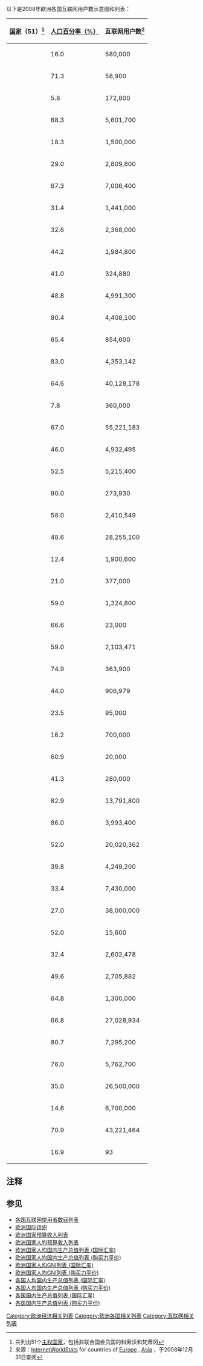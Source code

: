 以下是2008年欧洲各国互联网用户数示意图和列表：
{{Image label begin|image=Standard map of Europe (blank).png|width=700}}

<!-- 欧洲地理范围之内的国家和领地：-->
{{Image label small|x=0.611|y=0.663|scale=700|text=[[阿尔巴尼亚|<span style="background:#FFFF00">16.0</span>]]}}
{{Image label small|x=0.37|y=0.61|scale=700|text=[[安道尔|<span style="background:#00FFFF">71.3</span>]]}}
{{Image label small|x=0.54|y=0.55|scale=700|text=[[奥地利|<span style="background:#00FFFF">68.3</span>]]}}
{{Image label small|x=0.95|y=0.56|scale=700|text=[[阿塞拜疆|<span style="background:#FFFF00">18.3</span>]]}}
<!-- {{Image label small|x=0.33|y=0.53|scale=700|text=[[巴利阿里群岛|(西)]]}} -->
{{Image label small|x=0.65|y=0.46|scale=700|text=[[白俄罗斯|<span style="background:#00FF00">29.0</span>]]}}
{{Image label small|x=0.43|y=0.49|scale=700|text=[[比利时|<span style="background:#00FFFF">67.3</span>]]}}
{{Image label small|x=0.57|y=0.61|scale=700|text=[[波斯尼亚和黑塞哥维那|<span style="background:#00FF00">31.4</span>]]}}
{{Image label small|x=0.66|y=0.624|scale=700|text=[[保加利亚|<span style="background:#00FF00">32.6</span>]]}}
<!-- {{Image label small|x=0.64|y=0.80|scale=700|text=[[克里特岛|(希)]]}} -->
{{Image label small|x=0.56|y=0.594|scale=700|text=[[克罗地亚|<span style="background:#00FF00">44.2</span>]]}}
{{Image label small|x=0.79|y=0.73|scale=700|text=[[塞浦路斯|<span style="background:#00FF00">41.0</span>]]}}
{{Image label small|x=0.545|y=0.518|scale=700|text=[[捷克|<span style="background:#00FFFF">48.8</span>]]}}
{{Image label small|x=0.48|y=0.42|scale=700|text=[[丹麦|<span style="background:#00FFFF">80.4</span>]]}}
{{Image label small|x=0.60|y=0.37|scale=700|text=[[爱沙尼亚|<span style="background:#00FFFF">65.4</span>]]}}
{{Image label small|x=0.63|y=0.30|scale=700|text=[[芬兰|<span style="background:#00FFFF">83.0</span>]]}}
{{Image label small|x=0.40|y=0.55|scale=700|text=[[法国|<span style="background:#00FFFF">64.6</span>]]}}
<!-- {{Image label small|x=0.41|y=0.48|scale=700|text=[[科西嘉岛|(法)]]}} -->
{{Image label small|x=0.495|y=0.496|scale=700|text=[[德国|<span style="background:#00FFFF">67.0</span>]]}}
{{Image label small|x=0.87|y=0.56|scale=700|text=[[格鲁吉亚|<span style="background:#FFFF00">7.8</span>]]}}
{{Image label small|x=0.64|y=0.68|scale=700|text=[[希腊|<span style="background:#00FF00">46.0</span>]]}}
{{Image label small|x=0.59|y=0.561|scale=700|text=[[匈牙利|<span style="background:#00FFFF">52.5</span>]]}}
{{Image label small|x=0.34|y=0.23|scale=700|text=[[冰岛|<span style="background:#00FFFF">90.0</span>]]}}
{{Image label small|x=0.34|y=0.43|scale=700|text=[[爱尔兰|<span style="background:#00FFFF">58.0</span>]]}}
{{Image label small|x=0.53|y=0.65|scale=700|text=[[意大利|<span style="background:#00FF00">48.6</span>]]}}
<!-- {{Image label small|x=0.41|y=0.51|scale=700|text=[[撒丁岛|(意)]]}}
{{Image label small|x=0.53|y=0.72|scale=700|text=[[西西里岛|(意)]]}} -->
{{Image label small|x=0.628|y=0.631|scale=700|text=[[科索沃|<span style="background:#00FF00">21.4</span>]]}}
{{Image label small|x=0.61|y=0.40|scale=700|text=[[拉脱维亚|<span style="background:#00FFFF">59.0</span>]]}}
{{Image label small|x=0.49|y=0.58|scale=700|text=[[列支敦士登|<span style="background:#00FFFF">66.6</span>]]}}
{{Image label small|x=0.61|y=0.44|scale=700|text=[[立陶宛|<span style="background:#00FFFF">59.0</span>]]}}
{{Image label small|x=0.45|y=0.51|scale=700|text=[[卢森堡|<span style="background:#00FFFF">74.9</span>]]}}
{{Image label small|x=0.642|y=0.65|scale=700|text=[[马其顿|<span style="background:#00FF00">44.0</span>]]}}
{{Image label small|x=0.56|y=0.754|scale=700|text=[[马耳他|<span style="background:#00FF00">23.5</span>]]}}
{{Image label small|x=0.70|y=0.56|scale=700|text=[[摩尔多瓦|<span style="background:#FFFF00">16.2</span>]]}}
{{Image label small|x=0.43|y=0.60|scale=700|text=[[摩纳哥|<span style="background:#00FFFF">60.9</span>]]}}
{{Image label small|x=0.59|y=0.63|scale=700|text=[[黑山|<span style="background:#00FF00">41.3</span>]]}}
{{Image label small|x=0.46|y=0.47|scale=700|text=[[荷兰|<span style="background:#00FFFF">82.9</span>]]}}
{{Image label small|x=0.49|y=0.34|scale=700|text=[[挪威|<span style="background:#00FFFF">86.0</span>]]}}
{{Image label small|x=0.58|y=0.48|scale=700|text=[[波兰|<span style="background:#00FFFF">52.0</span>]]}}
{{Image label small|x=0.24|y=0.62|scale=700|text=[[葡萄牙|<span style="background:#00FF00">39.8</span>]]}}
{{Image label small|x=0.655|y=0.575|scale=700|text=[[罗马尼亚|<span style="background:#00FF00">33.4</span>]]}}
{{Image label small|x=0.76|y=0.38|scale=700|text=[[俄罗斯|<span style="background:#00FF00">27.0</span>]]}}
<!-- {{Image label small|x=0.57|y=0.27|scale=700|text=[[加里宁格勒州|(俄)]]}} -->
{{Image label small|x=0.51|y=0.60|scale=700|text=[[圣马力诺|<span style="background:#00FFFF">52.0</span>]]}}
{{Image label small|x=0.615|y=0.605|scale=700|text=[[塞尔维亚|<span style="background:#00FF00">32.4</span>]]}}
{{Image label small|x=0.58|y=0.54|scale=700|text=[[斯洛伐克|<span style="background:#00FF00">49.6</span>]]}}
{{Image label small|x=0.547|y=0.575|scale=700|text=[[斯洛文尼亚|<span style="background:#00FFFF">64.8</span>]]}}
{{Image label small|x=0.3|y=0.65|scale=700|text=[[西班牙|<span style="background:#00FFFF">66.8</span>]]}}
{{Image label small|x=0.54|y=0.37|scale=700|text=[[瑞典|<span style="background:#00FFFF">80.7</span>]]}}
{{Image label small|x=0.474|y=0.56|scale=700|text=[[瑞士|<span style="background:#00FFFF">76.0</span>]]}}
{{Image label small|x=0.75|y=0.66|scale=700|text=[[土耳其|<span style="background:#00FF00">35.0</span>]]}}
{{Image label small|x=0.72|y=0.52|scale=700|text=[[乌克兰|<span style="background:#FFFF00">14.6</span>]]}}
{{Image label small|x=0.37|y=0.45|scale=700|text=[[英国|<span style="background:#00FFFF">70.9</span>]]}}
<!-- {{Image label small|x=0.26|y=0.36|scale=700|text=[[海峡群岛|海峡群岛]]}} -->
{{Image label small|x=0.53|y=0.63|scale=700|text=[[梵蒂冈|<span style="background:#FFFF00">16.9</span>]]}}
{{Image label small|x=0.91|y=0.58|scale=700|text=[[亚美尼亚|<span style="background:#FFFF00">5.8</span>]]}}

<!-- 欧洲地理范围之外的国家和领地：-->
<!-- {{Image label small|x=0.32|y=1.02|scale=700|text=''[[直布罗陀|直布罗陀]] [[英国|(英)]]''}} -->
<!-- {{Image label small|x=0.75|y=0.68|scale=700|text=''[[土耳其|(土)]]''}} -->
<!-- {{Image label small|x=0.91|y=0.58|scale=700|text=''[[亚美尼亚|<span style="color:red">2</span>,640]]''}} -->
<!-- {{Image label small|x=0.02|y=0.05|scale=700|text=''[[加拿大|加拿大]]''}} -->
<!-- {{Image label small|x=0.30|y=0.08|scale=700|text=''[[格陵兰|格陵兰(丹)]]''}} -->

<!-- 海洋： -->
<!-- {{Image label small|x=0.545|y=0.62|scale=700|text=[[亚得里亚海|''亚<br/>得<br/>里<br/>亚<br/>海'']]}} -->
{{Image label small|x=0.525|y=0.03|scale=700|text=''[[北冰洋|北冰洋]]''}}
<!-- {{Image label small|x=0.54|y=0.24|scale=700|text=[[波罗的海|''波罗的<br/>海'']]}} -->
{{Image label small|x=0.59|y=0.16|scale=700|text=''[[巴伦支海|巴伦支海]]''}}
{{Image label small|x=0.32|y=0.55|scale=700|text=[[比斯开湾|''比斯<br />开湾'']]}}
{{Image label small|x=0.76|y=0.60|scale=700|text=''[[黑海|黑海]]''}}
{{Image label small|x=0.80|y=0.56|scale=700|text=[[亚速海|''亚速<br />海'']]}}
{{Image label small|x=0.93|y=0.503|scale=700|text=''[[里海|里海]]''}}
{{Image label small|x=0.32|y=0.456|scale=700|text=[[凯尔特海|''凯尔<br />特海'']]}}
<!-- {{Image label small|x=0.38|y=0.22|scale=700|text=[[斯卡格拉克海峡|斯卡格拉克海峡]]}} -->
{{Image label small|x=0.24|y=0.19|scale=700|text=''[[格陵兰海|格陵兰海]]''}}
{{Image label small|x=0.12|y=0.07|scale=700|text=''[[巴芬湾|巴芬湾]]''}}
{{Image label small|x=0.217|y=0.68|scale=700|text=[[加的斯湾|''加的<br />斯湾'']]}}
<!-- {{Image label small|x=0.42|y=0.62|scale=700|text=[[利古里亚海|''利古里亚海<br/>海'']]}} -->
{{Image label small|x=0.42|y=0.7|scale=700|text=''[[地中海|地中海]]''}}
{{Image label small|x=0.18|y=0.33|scale=700|text=[[北大西洋|''北<br />大<br />西<br />洋'']]}}
{{Image label small|x=0.445|y=0.41|scale=700|text=[[北海_(大西洋)|''北<br />海'']]}}
{{Image label small|x=0.43|y=0.27|scale=700|text=''[[挪威海|挪威海]]''}}
{{Image label small|x=0.275|y=0.706|scale=700|text=''[[直布罗陀海峡|直布罗陀海峡]]''}}
<!-- {{Image label small|x=0.0|y=0.0|scale=700|text=0.0}}
{{Image label small|x=0.1|y=0.0|scale=700|text=0.1}}
{{Image label small|x=0.2|y=0.0|scale=700|text=0.2}}
{{Image label small|x=0.3|y=0.0|scale=700|text=0.3}}
{{Image label small|x=0.4|y=0.0|scale=700|text=0.4}}
{{Image label small|x=0.5|y=0.0|scale=700|text=0.5}}
{{Image label small|x=0.6|y=0.0|scale=700|text=0.6}}
{{Image label small|x=0.7|y=0.0|scale=700|text=0.7}}
{{Image label small|x=0.8|y=0.0|scale=700|text=0.8}}
{{Image label small|x=0.9|y=0.0|scale=700|text=0.9}}
{{Image label small|x=1.0|y=0.0|scale=700|text=1.0}}

{{Image label small|x=0.0|y=0.0|scale=700|text=0.0}}
{{Image label small|x=0.0|y=0.1|scale=700|text=0.1}}
{{Image label small|x=0.0|y=0.2|scale=700|text=0.2}}
{{Image label small|x=0.0|y=0.3|scale=700|text=0.3}}
{{Image label small|x=0.0|y=0.4|scale=700|text=0.4}}
{{Image label small|x=0.0|y=0.5|scale=700|text=0.5}}
{{Image label small|x=0.0|y=0.6|scale=700|text=0.6}}
{{Image label small|x=0.0|y=0.7|scale=700|text=0.7}}
{{Image label small|x=0.0|y=0.8|scale=700|text=0.8}} -->
{{Image label end}}

{{Image label end}}<noinclude>


{| class="sortable wikitable" style="font-size:100%;" 
|- bgcolor="#efefef" 
! [[国家列表|国家]]（51）<ref>共列出51个[[主权国家|主权国家]]，包括非联合国会员国的科索沃和梵蒂冈</ref> !!  [[各国互联网使用者数目列表|人口百分率（%）]] !! 互联网用户数<ref>来源：[http://www.internetworldstats.com/ InternetWorldStats] {{Wayback|url=http://www.internetworldstats.com/ |date=20100124180233 }} for countries of [http://www.internetworldstats.com/stats4.htm Europe] {{Wayback|url=http://www.internetworldstats.com/stats4.htm |date=20100124233137 }}, [http://www.internetworldstats.com/stats3.htm Asia] {{WebCite|url=https://www.webcitation.org/659jL0Pnr?url=http://www.internetworldstats.com/stats3.htm |date=20120202165045 |dateformat=iso }}，于2008年12月31日查阅</ref>
|-
| {{ALB}}
| 16.0
| 580,000
|-
| {{AND}}
| 71.3
| 58,900
|-
| {{ARM}}
| 5.8
| 172,800
|-
| {{AUT}}
| 68.3
| 5,601,700
|-
| {{AZE}}
| 18.3
| 1,500,000
|-
| {{BLR}}
| 29.0
| 2,809,800
|-
| {{BEL}}
| 67.3
| 7,006,400
|-
| {{BIH}}
| 31.4
| 1,441,000
|-
| {{BGR}}
| 32.6
| 2,368,000
|-
| {{CRO}}
| 44.2
| 1,984,800
|-
| {{CYP}}
| 41.0
| 324,880
|-
| {{CZE}}
| 48.8
| 4,991,300
|-
| {{DEN}}
| 80.4
| 4,408,100
|-
| {{EST}}
| 65.4
| 854,600
|-
| {{FIN}}
| 83.0
| 4,353,142
|-
| {{FRA}}
| 64.6
| 40,128,178
|-
| {{GEO}}
| 7.8
| 360,000
|-
| {{GER}}
| 67.0
| 55,221,183
|-
| {{GRE}}
| 46.0
| 4,932,495
|-
| {{HUN}}
| 52.5
| 5,215,400
|-
| {{ISL}}
| 90.0
| 273,930
|-
| {{IRL}}
| 58.0
| 2,410,549
|-
| {{ITA}}
| 48.6
| 28,255,100
|-
| {{KAZ}}
| 12.4
| 1,900,600
|-
| {{flag|Kosovo}}
| 21.0
| 377,000
|-
| {{LVA}}
| 59.0
| 1,324,800
|-
| {{LIE}}
| 66.6
| 23,000
|-
| {{LTU}}
| 59.0
| 2,103,471
|-
| {{LUX}}
| 74.9
| 363,900
|-
| {{MKD}}
| 44.0
| 906,979
|-
| {{MLT}}
| 23.5
| 95,000
|-
| {{MDA}}
| 16.2
| 700,000
|-
| {{MCO}}
| 60.9
| 20,000
|-
| {{MNE}}
| 41.3
| 280,000
|-
| {{NLD}}
| 82.9
| 13,791,800
|-
| {{NOR}}
| 86.0
| 3,993,400
|-
| {{POL}}
| 52.0
| 20,020,362
|-
| {{POR}}
| 39.8
| 4,249,200
|-
| {{ROU}}
| 33.4
| 7,430,000
|-
| {{RUS}}
| 27.0
| 38,000,000
|-
| {{SMR}}
| 52.0
| 15,600
|-
| {{SRB}}
| 32.4
| 2,602,478
|-
| {{SVK}}
| 49.6
| 2,705,882
|-
| {{SVN}}
| 64.8
| 1,300,000
|-
| {{ESP}}
| 66.8
| 27,028,934
|-
| {{SWE}}
| 80.7
| 7,295,200
|-
| {{SUI}}
| 76.0
| 5,762,700
|-
| {{TUR}}
| 35.0
| 26,500,000
|-
| {{UKR}}
| 14.6
| 6,700,000
|-
| {{GBR}}
| 70.9
| 43,221,464
|-
| {{VAT}}
| 16.9
| 93
|}

== 注释 ==
<div class="references-small">
<references />
</div>

== 参见 ==
* [[各国互联网使用者数目列表|各国互联网使用者数目列表]]
* [[欧洲国际组织|欧洲国际组织]] 
* [[欧洲国家预算收入列表|欧洲国家预算收入列表]]
* [[欧洲国家人均预算收入列表|欧洲国家人均预算收入列表]]
* [[欧洲国家人均国内生产总值列表_(国际汇率)|欧洲国家人均国内生产总值列表 (国际汇率)]]
* [[欧洲国家人均国内生产总值列表_(购买力平价)|欧洲国家人均国内生产总值列表 (购买力平价)]]
* [[欧洲国家人均GNI列表_(国际汇率)|欧洲国家人均GNI列表 (国际汇率)]] 
* [[欧洲国家人均GNI列表_(购买力平价)|欧洲国家人均GNI列表 (购买力平价)]]
* [[各国人均国内生产总值列表_(国际汇率)|各国人均国内生产总值列表 (国际汇率)]]
* [[各国人均国内生产总值列表_(购买力平价)|各国人均国内生产总值列表 (购买力平价)]]
* [[各国国内生产总值列表_(国际汇率)|各国国内生产总值列表 (国际汇率)]]
* [[各国国内生产总值列表_(购买力平价)|各国国内生产总值列表 (购买力平价)]]

{{欧洲主题}}

[[Category:欧洲经济相关列表|Category:欧洲经济相关列表]]
[[Category:欧洲各国相关列表|Category:欧洲各国相关列表]]
[[Category:互联网相关列表|Category:互联网相关列表]]